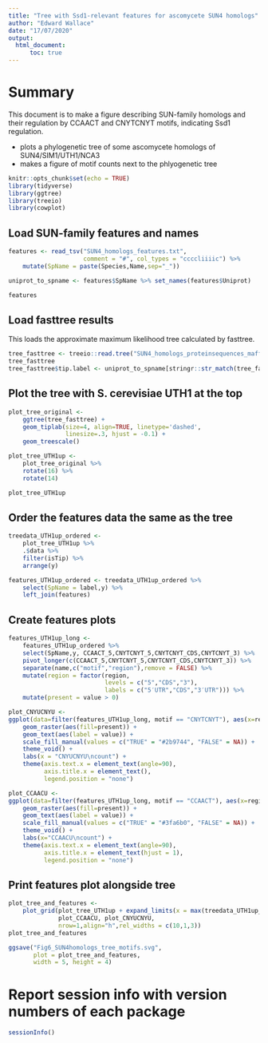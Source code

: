```yaml
---
title: "Tree with Ssd1-relevant features for ascomycete SUN4 homologs"
author: "Edward Wallace"
date: "17/07/2020"
output: 
  html_document:
      toc: true
---
```


# Summary

This document is to make a figure describing SUN-family homologs and their regulation by CCAACT and CNYTCNYT motifs, indicating Ssd1 regulation.

* plots a phylogenetic tree of some ascomycete homologs of SUN4/SIM1/UTH1/NCA3
* makes a figure of motif counts next to the phlyogenetic tree

```r
knitr::opts_chunk$set(echo = TRUE)
library(tidyverse)
library(ggtree)
library(treeio)
library(cowplot)
```

## Load SUN-family features and names

```r
features <- read_tsv("SUN4_homologs_features.txt", 
                     comment = "#", col_types = "ccccliiiic") %>%
    mutate(SpName = paste(Species,Name,sep="_"))

uniprot_to_spname <- features$SpName %>% set_names(features$Uniprot)

features
```



## Load fasttree results

This loads the approximate maximum likelihood tree calculated by fasttree.

```r
tree_fasttree <- treeio::read.tree("SUN4_homologs_proteinsequences_mafft_geinsi_fasttree.nwk")
tree_fasttree
tree_fasttree$tip.label <- uniprot_to_spname[stringr::str_match(tree_fasttree$tip.label,"[A-Z0-9]{6}")]
```

## Plot the tree with S. cerevisiae UTH1 at the top

```r
plot_tree_original <-
    ggtree(tree_fasttree) + 
    geom_tiplab(size=4, align=TRUE, linetype='dashed', 
                linesize=.3, hjust = -0.1) +
    geom_treescale()

plot_tree_UTH1up <- 
    plot_tree_original %>%
    rotate(16) %>% 
    rotate(14)

plot_tree_UTH1up
```

## Order the features data the same as the tree

```r
treedata_UTH1up_ordered <- 
    plot_tree_UTH1up %>% 
    .$data %>%
    filter(isTip) %>%
    arrange(y)

features_UTH1up_ordered <- treedata_UTH1up_ordered %>%
    select(SpName = label,y) %>%
    left_join(features) 

```

## Create features plots

```r
features_UTH1up_long <- 
    features_UTH1up_ordered %>%
    select(SpName,y, CCAACT_5,CNYTCNYT_5,CNYTCNYT_CDS,CNYTCNYT_3) %>%
    pivot_longer(c(CCAACT_5,CNYTCNYT_5,CNYTCNYT_CDS,CNYTCNYT_3)) %>%
    separate(name,c("motif","region"),remove = FALSE) %>%
    mutate(region = factor(region, 
                           levels = c("5","CDS","3"), 
                           labels = c("5′UTR","CDS","3′UTR"))) %>%
    mutate(present = value > 0)

plot_CNYUCNYU <- 
ggplot(data=filter(features_UTH1up_long, motif == "CNYTCNYT"), aes(x=region,y=y)) +
    geom_raster(aes(fill=present)) +
    geom_text(aes(label = value)) +
    scale_fill_manual(values = c("TRUE" = "#2b9744", "FALSE" = NA)) +
    theme_void() + 
    labs(x = "CNYUCNYU\ncount") + 
    theme(axis.text.x = element_text(angle=90),
          axis.title.x = element_text(),
          legend.position = "none")

plot_CCAACU <- 
ggplot(data=filter(features_UTH1up_long, motif == "CCAACT"), aes(x=region,y=y)) +
    geom_raster(aes(fill=present)) +
    geom_text(aes(label = value)) +
    scale_fill_manual(values = c("TRUE" = "#3fa6b0", "FALSE" = NA)) +
    theme_void() + 
    labs(x="CCAACU\ncount") + 
    theme(axis.text.x = element_text(angle=90),
          axis.title.x = element_text(hjust = 1),
          legend.position = "none")
```

## Print features plot alongside tree

```r
plot_tree_and_features <- 
    plot_grid(plot_tree_UTH1up + expand_limits(x = max(treedata_UTH1up_ordered$x)*1.4), 
              plot_CCAACU, plot_CNYUCNYU,
              nrow=1,align="h",rel_widths = c(10,1,3))
plot_tree_and_features

ggsave("Fig6_SUN4homologs_tree_motifs.svg",
       plot = plot_tree_and_features,
       width = 5, height = 4)
```


# Report session info with version numbers of each package

```r
sessionInfo()
```
